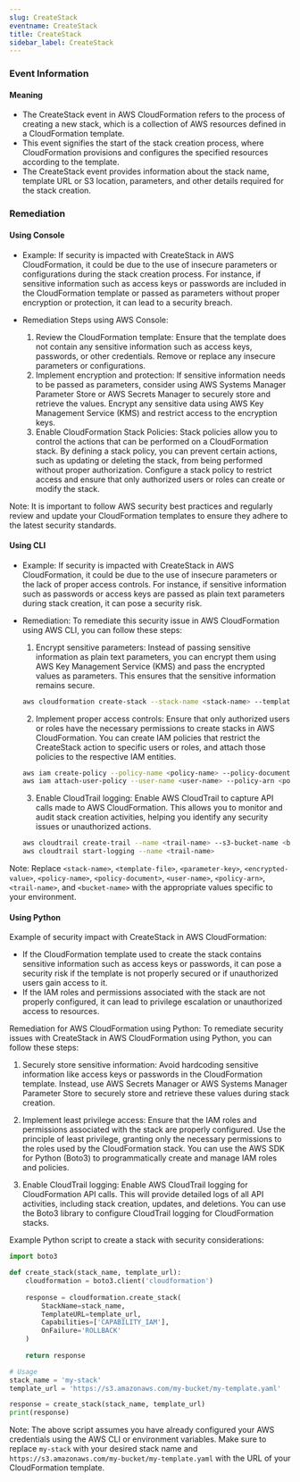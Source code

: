 ```yaml
--- 
slug: CreateStack
eventname: CreateStack
title: CreateStack
sidebar_label: CreateStack
---
```

                       
### Event Information

#### Meaning

- The CreateStack event in AWS CloudFormation refers to the process of creating a new stack, which is a collection of AWS resources defined in a CloudFormation template.
- This event signifies the start of the stack creation process, where CloudFormation provisions and configures the specified resources according to the template.
- The CreateStack event provides information about the stack name, template URL or S3 location, parameters, and other details required for the stack creation.

### Remediation

#### Using Console

- Example: If security is impacted with CreateStack in AWS CloudFormation, it could be due to the use of insecure parameters or configurations during the stack creation process. For instance, if sensitive information such as access keys or passwords are included in the CloudFormation template or passed as parameters without proper encryption or protection, it can lead to a security breach.

- Remediation Steps using AWS Console:
  1. Review the CloudFormation template: Ensure that the template does not contain any sensitive information such as access keys, passwords, or other credentials. Remove or replace any insecure parameters or configurations.
  2. Implement encryption and protection: If sensitive information needs to be passed as parameters, consider using AWS Systems Manager Parameter Store or AWS Secrets Manager to securely store and retrieve the values. Encrypt any sensitive data using AWS Key Management Service (KMS) and restrict access to the encryption keys.
  3. Enable CloudFormation Stack Policies: Stack policies allow you to control the actions that can be performed on a CloudFormation stack. By defining a stack policy, you can prevent certain actions, such as updating or deleting the stack, from being performed without proper authorization. Configure a stack policy to restrict access and ensure that only authorized users or roles can create or modify the stack.

Note: It is important to follow AWS security best practices and regularly review and update your CloudFormation templates to ensure they adhere to the latest security standards.

#### Using CLI

- Example: If security is impacted with CreateStack in AWS CloudFormation, it could be due to the use of insecure parameters or the lack of proper access controls. For instance, if sensitive information such as passwords or access keys are passed as plain text parameters during stack creation, it can pose a security risk.

- Remediation: To remediate this security issue in AWS CloudFormation using AWS CLI, you can follow these steps:

  1. Encrypt sensitive parameters: Instead of passing sensitive information as plain text parameters, you can encrypt them using AWS Key Management Service (KMS) and pass the encrypted values as parameters. This ensures that the sensitive information remains secure.

    ```bash
    aws cloudformation create-stack --stack-name <stack-name> --template-body file://<template-file> --parameters ParameterKey=<parameter-key>,ParameterValue=<encrypted-value> --capabilities CAPABILITY_NAMED_IAM
    ```

  2. Implement proper access controls: Ensure that only authorized users or roles have the necessary permissions to create stacks in AWS CloudFormation. You can create IAM policies that restrict the CreateStack action to specific users or roles, and attach those policies to the respective IAM entities.

    ```bash
    aws iam create-policy --policy-name <policy-name> --policy-document file://<policy-document>
    aws iam attach-user-policy --user-name <user-name> --policy-arn <policy-arn>
    ```

  3. Enable CloudTrail logging: Enable AWS CloudTrail to capture API calls made to AWS CloudFormation. This allows you to monitor and audit stack creation activities, helping you identify any security issues or unauthorized actions.

    ```bash
    aws cloudtrail create-trail --name <trail-name> --s3-bucket-name <bucket-name> --is-multi-region-trail
    aws cloudtrail start-logging --name <trail-name>
    ```

Note: Replace `<stack-name>`, `<template-file>`, `<parameter-key>`, `<encrypted-value>`, `<policy-name>`, `<policy-document>`, `<user-name>`, `<policy-arn>`, `<trail-name>`, and `<bucket-name>` with the appropriate values specific to your environment.

#### Using Python

Example of security impact with CreateStack in AWS CloudFormation:
- If the CloudFormation template used to create the stack contains sensitive information such as access keys or passwords, it can pose a security risk if the template is not properly secured or if unauthorized users gain access to it.
- If the IAM roles and permissions associated with the stack are not properly configured, it can lead to privilege escalation or unauthorized access to resources.

Remediation for AWS CloudFormation using Python:
To remediate security issues with CreateStack in AWS CloudFormation using Python, you can follow these steps:

1. Securely store sensitive information: Avoid hardcoding sensitive information like access keys or passwords in the CloudFormation template. Instead, use AWS Secrets Manager or AWS Systems Manager Parameter Store to securely store and retrieve these values during stack creation.

2. Implement least privilege access: Ensure that the IAM roles and permissions associated with the stack are properly configured. Use the principle of least privilege, granting only the necessary permissions to the roles used by the CloudFormation stack. You can use the AWS SDK for Python (Boto3) to programmatically create and manage IAM roles and policies.

3. Enable CloudTrail logging: Enable AWS CloudTrail logging for CloudFormation API calls. This will provide detailed logs of all API activities, including stack creation, updates, and deletions. You can use the Boto3 library to configure CloudTrail logging for CloudFormation stacks.

Example Python script to create a stack with security considerations:

```python
import boto3

def create_stack(stack_name, template_url):
    cloudformation = boto3.client('cloudformation')
    
    response = cloudformation.create_stack(
        StackName=stack_name,
        TemplateURL=template_url,
        Capabilities=['CAPABILITY_IAM'],
        OnFailure='ROLLBACK'
    )
    
    return response

# Usage
stack_name = 'my-stack'
template_url = 'https://s3.amazonaws.com/my-bucket/my-template.yaml'

response = create_stack(stack_name, template_url)
print(response)
```

Note: The above script assumes you have already configured your AWS credentials using the AWS CLI or environment variables. Make sure to replace `my-stack` with your desired stack name and `https://s3.amazonaws.com/my-bucket/my-template.yaml` with the URL of your CloudFormation template.


 